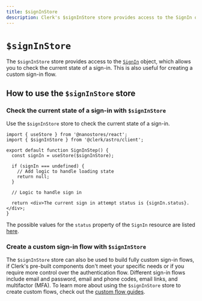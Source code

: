 ```yaml
---
title: $signInStore
description: Clerk's $signInStore store provides access to the SignIn object, which allows you to check the current state of a sign-in.
---
```


# `$signInStore`

The `$signInStore` store provides access to the [`SignIn`](/docs/references/javascript/sign-in/sign-in) object, which allows you to check the current state of a sign-in. This is also useful for creating a custom sign-in flow.

## How to use the `$signInStore` store

### Check the current state of a sign-in with `$signInStore`

Use the `$signInStore` store to check the current state of a sign-in.

  ```tsx filename="sign-in-step.tsx"
  import { useStore } from '@nanostores/react';
  import { $signInStore } from '@clerk/astro/client';

  export default function SignInStep() {
    const signIn = useStore($signInStore);

    if (signIn === undefined) {
      // Add logic to handle loading state
      return null;
    }

    // Logic to handle sign in

    return <div>The current sign in attempt status is {signIn.status}.</div>;
  }
  ```

The possible values for the `status` property of the `SignIn` resource are listed [here](/docs/references/javascript/sign-in/sign-in#properties).

### Create a custom sign-in flow with `$signInStore`

The `$signInStore` store can also be used to build fully custom sign-in flows, if Clerk's pre-built components don't meet your specific needs or if you require more control over the authentication flow. Different sign-in flows include email and password, email and phone codes, email links, and multifactor (MFA). To learn more about using the `$signInStore` store to create custom flows, check out the [custom flow guides](/docs/custom-flows/overview).
